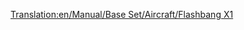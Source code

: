 [[Translation:en/Manual/Base Set/Aircraft/Flashbang X1]]

{{es/Aeronaves|Nombre=Flashbang X1
|Imagen=[[File:en/Flashbang X1.png|Flashbang X1]]
|Precio=136.718 € (68.359 £)
|Velocidad=959 km/h (596 mph)
|Coste-anual=10.500 € (5.250 £)
|Diseño=1966
|Duración=20
|Capacidad=90 pasajeros y 12 sacas de correo
|Descripción=El avión Flashbang X1 es el equivalente al [[es/Manual/Base Set/Aircraft/FFP Dart|FFP Dart]] en el clima Fantasía, pero se parece más al [[es/Manual/Base Set/Aircraft/Bakewell Luckett LB-8|Bakewell Luckett LB-8]].
|Vida-real=Ficción
}}